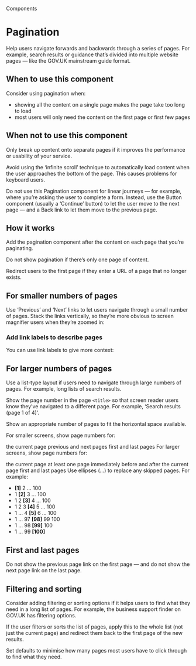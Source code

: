 
<Meta title="Components/Pagination" />

<Hint>Components</Hint>

# Pagination

Help users navigate forwards and backwards through a series of pages. For example, search results or guidance that’s divided into multiple website pages — like the GOV.UK mainstream guide format.

<Canvas of={PaginationStories.primary} />

## When to use this component

Consider using pagination when:

- showing all the content on a single page makes the page take too long to load
- most users will only need the content on the first page or first few pages

## When not to use this component

Only break up content onto separate pages if it improves the performance or usability of your service.

Avoid using the ‘infinite scroll’ technique to automatically load content when the user approaches the bottom of the page. This causes problems for keyboard users.

Do not use this Pagination component for linear journeys — for example, where you’re asking the user to complete a form. Instead, use the Button component (usually a ‘Continue’ button) to let the user move to the next page — and a Back link to let them move to the previous page.

## How it works

Add the pagination component after the content on each page that you’re paginating.

Do not show pagination if there’s only one page of content.

Redirect users to the first page if they enter a URL of a page that no longer exists.

## For smaller numbers of pages

Use ‘Previous’ and ‘Next’ links to let users navigate through a small number of pages. Stack the links vertically, so they’re more obvious to screen magnifier users when they’re zoomed in:

<Canvas of={PaginationStories.numberLabels} />

### Add link labels to describe pages

You can use link labels to give more context:

<Canvas of={PaginationStories.linkLabels} />

## For larger numbers of pages

Use a list-type layout if users need to navigate through large numbers of pages. For example, long lists of search results.

<Canvas of={PaginationStories.largeNumberOfPages} />

Show the page number in the page `<title>` so that screen reader users know they’ve navigated to a different page. For example, ‘Search results (page 1 of 4)’.

Show an appropriate number of pages to fit the horizontal space available.

For smaller screens, show page numbers for:

the current page
previous and next pages
first and last pages
For larger screens, show page numbers for:

the current page
at least one page immediately before and after the current page
first and last pages
Use ellipses (…) to replace any skipped pages. For example:

- **[1]** 2 … 100
- 1 **[2]** 3 … 100
- 1 2 **[3]** 4 … 100
- 1 2 3 **[4]** 5 … 100
- 1 … 4 **[5]** 6 … 100
- 1 … 97 **[98]** 99 100
- 1 … 98 **[99]** 100
- 1 … 99 **[100]**

## First and last pages

Do not show the previous page link on the first page — and do not show the next page link on the last page.

<Canvas of={PaginationStories.firstPage} />

<Canvas of={PaginationStories.lastPage} />

## Filtering and sorting

Consider adding filtering or sorting options if it helps users to find what they need in a long list of pages. For example, the business support finder on GOV.UK has filtering options.

If the user filters or sorts the list of pages, apply this to the whole list (not just the current page) and redirect them back to the first page of the new results.

Set defaults to minimise how many pages most users have to click through to find what they need.
